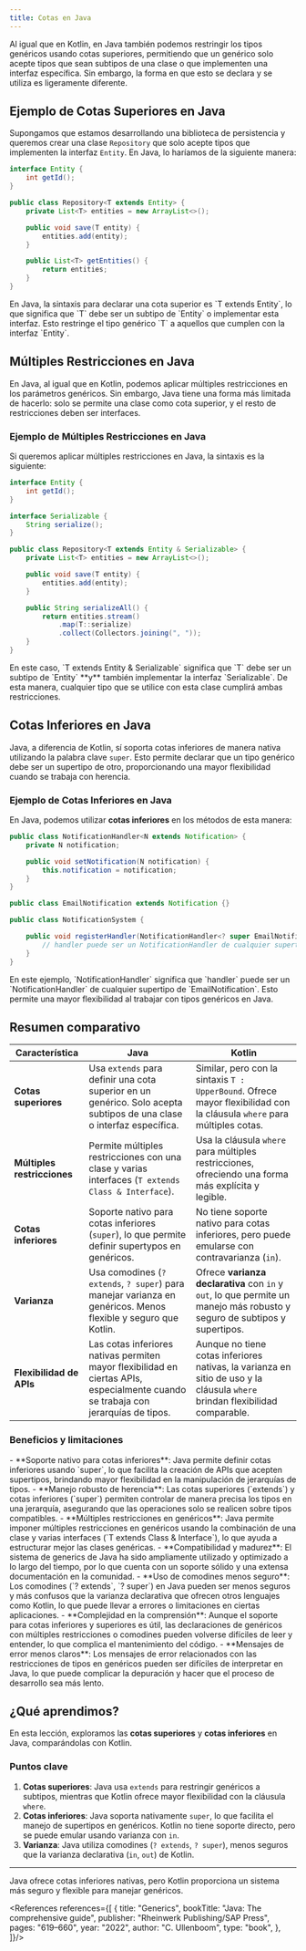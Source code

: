 ```yaml
---
title: Cotas en Java
---
```


<ReadingTime />
<GithubRepoLink user="r8vnhill" repo="" />

Al igual que en Kotlin, en Java también podemos restringir los tipos genéricos usando cotas superiores, permitiendo que un genérico solo acepte tipos que sean subtipos de una clase o que implementen una interfaz específica. Sin embargo, la forma en que esto se declara y se utiliza es ligeramente diferente.

## Ejemplo de Cotas Superiores en Java

Supongamos que estamos desarrollando una biblioteca de persistencia y queremos crear una clase `Repository` que solo acepte tipos que implementen la interfaz `Entity`. En Java, lo haríamos de la siguiente manera:

```java showLineNumbers
interface Entity {
    int getId();
}

public class Repository<T extends Entity> {
    private List<T> entities = new ArrayList<>();

    public void save(T entity) {
        entities.add(entity);
    }

    public List<T> getEntities() {
        return entities;
    }
}
```

<Explanation>
    En Java, la sintaxis para declarar una cota superior es `T extends Entity`, lo que significa que `T` debe ser un subtipo de `Entity` o implementar esta interfaz. Esto restringe el tipo genérico `T` a aquellos que cumplen con la interfaz `Entity`.
</Explanation>

## Múltiples Restricciones en Java

En Java, al igual que en Kotlin, podemos aplicar múltiples restricciones en los parámetros genéricos. Sin embargo, Java tiene una forma más limitada de hacerlo: solo se permite una clase como cota superior, y el resto de restricciones deben ser interfaces.

### Ejemplo de Múltiples Restricciones en Java

Si queremos aplicar múltiples restricciones en Java, la sintaxis es la siguiente:

```java showLineNumbers
interface Entity {
    int getId();
}

interface Serializable {
    String serialize();
}

public class Repository<T extends Entity & Serializable> {
    private List<T> entities = new ArrayList<>();

    public void save(T entity) {
        entities.add(entity);
    }

    public String serializeAll() {
        return entities.stream()
            .map(T::serialize)
            .collect(Collectors.joining(", "));
    }
}
```

<Explanation>
    En este caso, `T extends Entity & Serializable` significa que `T` debe ser un subtipo de `Entity` **y** también implementar la interfaz `Serializable`. De esta manera, cualquier tipo que se utilice con esta clase cumplirá ambas restricciones.
</Explanation>

## Cotas Inferiores en Java

Java, a diferencia de Kotlin, sí soporta cotas inferiores de manera nativa utilizando la palabra clave `super`. Esto permite declarar que un tipo genérico debe ser un supertipo de otro, proporcionando una mayor flexibilidad cuando se trabaja con herencia.

### Ejemplo de Cotas Inferiores en Java

En Java, podemos utilizar **cotas inferiores** en los métodos de esta manera:

```java showLineNumbers
public class NotificationHandler<N extends Notification> {
    private N notification;

    public void setNotification(N notification) {
        this.notification = notification;
    }
}

public class EmailNotification extends Notification {}

public class NotificationSystem {

    public void registerHandler(NotificationHandler<? super EmailNotification> handler) {
        // handler puede ser un NotificationHandler de cualquier supertipo de EmailNotification
    }
}
```

<Explanation>
    En este ejemplo, `NotificationHandler<? super EmailNotification>` significa que `handler` puede ser un `NotificationHandler` de cualquier supertipo de `EmailNotification`. Esto permite una mayor flexibilidad al trabajar con tipos genéricos en Java.
</Explanation>

## Resumen comparativo

| **Característica**              | **Java**                                                                                      | **Kotlin**                                                                                     |
|---------------------------------|-----------------------------------------------------------------------------------------------|-------------------------------------------------------------------------------------------------|
| **Cotas superiores**            | Usa `extends` para definir una cota superior en un genérico. Solo acepta subtipos de una clase o interfaz específica. | Similar, pero con la sintaxis `T : UpperBound`. Ofrece mayor flexibilidad con la cláusula `where` para múltiples cotas. |
| **Múltiples restricciones**     | Permite múltiples restricciones con una clase y varias interfaces (`T extends Class & Interface`). | Usa la cláusula `where` para múltiples restricciones, ofreciendo una forma más explícita y legible. |
| **Cotas inferiores**            | Soporte nativo para cotas inferiores (`super`), lo que permite definir supertypos en genéricos. | No tiene soporte nativo para cotas inferiores, pero puede emularse con contravarianza (`in`). |
| **Varianza**                    | Usa comodines (`? extends`, `? super`) para manejar varianza en genéricos. Menos flexible y seguro que Kotlin. | Ofrece **varianza declarativa** con `in` y `out`, lo que permite un manejo más robusto y seguro de subtipos y supertipos. |
| **Flexibilidad de APIs**        | Las cotas inferiores nativas permiten mayor flexibilidad en ciertas APIs, especialmente cuando se trabaja con jerarquías de tipos. | Aunque no tiene cotas inferiores nativas, la varianza en sitio de uso y la cláusula `where` brindan flexibilidad comparable. |

### Beneficios y limitaciones

<ProCons>
    <Pros>
        - **Soporte nativo para cotas inferiores**: Java permite definir cotas inferiores usando `super`, lo que facilita la creación de APIs que acepten supertipos, brindando mayor flexibilidad en la manipulación de jerarquías de tipos.
        - **Manejo robusto de herencia**: Las cotas superiores (`extends`) y cotas inferiores (`super`) permiten controlar de manera precisa los tipos en una jerarquía, asegurando que las operaciones solo se realicen sobre tipos compatibles.
        - **Múltiples restricciones en genéricos**: Java permite imponer múltiples restricciones en genéricos usando la combinación de una clase y varias interfaces (`T extends Class & Interface`), lo que ayuda a estructurar mejor las clases genéricas.
        - **Compatibilidad y madurez**: El sistema de generics de Java ha sido ampliamente utilizado y optimizado a lo largo del tiempo, por lo que cuenta con un soporte sólido y una extensa documentación en la comunidad.
    </Pros>
    <Cons>
        - **Uso de comodines menos seguro**: Los comodines (`? extends`, `? super`) en Java pueden ser menos seguros y más confusos que la varianza declarativa que ofrecen otros lenguajes como Kotlin, lo que puede llevar a errores o limitaciones en ciertas aplicaciones.
        - **Complejidad en la comprensión**: Aunque el soporte para cotas inferiores y superiores es útil, las declaraciones de genéricos con múltiples restricciones o comodines pueden volverse difíciles de leer y entender, lo que complica el mantenimiento del código.
        - **Mensajes de error menos claros**: Los mensajes de error relacionados con las restricciones de tipos en genéricos pueden ser difíciles de interpretar en Java, lo que puede complicar la depuración y hacer que el proceso de desarrollo sea más lento.
    </Cons>
</ProCons>

## ¿Qué aprendimos?

En esta lección, exploramos las **cotas superiores** y **cotas inferiores** en Java, comparándolas con Kotlin.

### Puntos clave

1. **Cotas superiores**: Java usa `extends` para restringir genéricos a subtipos, mientras que Kotlin ofrece mayor flexibilidad con la cláusula `where`.
2. **Cotas inferiores**: Java soporta nativamente `super`, lo que facilita el manejo de supertipos en genéricos. Kotlin no tiene soporte directo, pero se puede emular usando varianza con `in`.
3. **Varianza**: Java utiliza comodines (`? extends`, `? super`), menos seguros que la varianza declarativa (`in`, `out`) de Kotlin.

---

Java ofrece cotas inferiores nativas, pero Kotlin proporciona un sistema más seguro y flexible para manejar genéricos.

<References references={[
    {
        title: "Generics<T>",
        bookTitle: "Java: The comprehensive guide",
        publisher: "Rheinwerk Publishing/SAP Press",
        pages: "619–660",
        year: "2022",
        author: "C. Ullenboom",
        type: "book",
    },
]}/>
